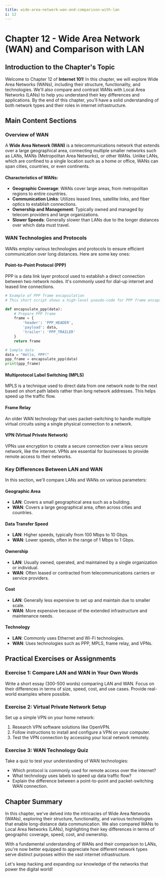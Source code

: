 ```yaml
---
title: wide-area-network-wan-and-comparison-with-lan
i: 12
---
```


# Chapter 12 - Wide Area Network (WAN) and Comparison with LAN

## Introduction to the Chapter's Topic

Welcome to Chapter 12 of **Internet 101**! In this chapter, we will explore Wide Area Networks (WANs), including their structure, functionality, and technologies. We'll also compare and contrast WANs with Local Area Networks (LANs) to help you understand their key differences and applications. By the end of this chapter, you'll have a solid understanding of both network types and their roles in internet infrastructure.

## Main Content Sections

### Overview of WAN

A **Wide Area Network (WAN)** is a telecommunications network that extends over a large geographical area, connecting multiple smaller networks such as LANs, MANs (Metropolitan Area Networks), or other WANs. Unlike LANs, which are confined to a single location such as a home or office, WANs can span cities, countries, or even continents.

#### Characteristics of WANs:

- **Geographic Coverage**: WANs cover large areas, from metropolitan regions to entire countries.
- **Communication Links**: Utilizes leased lines, satellite links, and fiber optics to establish connections.
- **Ownership and Management**: Typically owned and managed by telecom providers and large organizations.
- **Slower Speeds**: Generally slower than LANs due to the longer distances over which data must travel.

### WAN Technologies and Protocols

WANs employ various technologies and protocols to ensure efficient communication over long distances. Here are some key ones:

#### Point-to-Point Protocol (PPP)

PPP is a data link layer protocol used to establish a direct connection between two network nodes. It's commonly used for dial-up internet and leased line connections.

```python
# Example of PPP frame encapsulation
# This short script shows a high-level pseudo-code for PPP frame encapsulation

def encapsulate_ppp(data):
    # Prepare PPP frame
    frame = {
        'header': 'PPP_HEADER',
        'payload': data,
        'trailer': 'PPP_TRAILER'
    }
    return frame

# Sample data
data = "Hello, PPP!"
ppp_frame = encapsulate_ppp(data)
print(ppp_frame)
```

#### Multiprotocol Label Switching (MPLS)

MPLS is a technique used to direct data from one network node to the next based on short path labels rather than long network addresses. This helps speed up the traffic flow.

#### Frame Relay

An older WAN technology that uses packet-switching to handle multiple virtual circuits using a single physical connection to a network.

#### VPN (Virtual Private Network)

VPNs use encryption to create a secure connection over a less secure network, like the internet. VPNs are essential for businesses to provide remote access to their networks.

### Key Differences Between LAN and WAN

In this section, we'll compare LANs and WANs on various parameters:

#### Geographic Area

- **LAN**: Covers a small geographical area such as a building.
- **WAN**: Covers a large geographical area, often across cities and countries.

#### Data Transfer Speed

- **LAN**: Higher speeds, typically from 100 Mbps to 10 Gbps.
- **WAN**: Lower speeds, often in the range of 1 Mbps to 1 Gbps.

#### Ownership

- **LAN**: Usually owned, operated, and maintained by a single organization or individual.
- **WAN**: Often leased or contracted from telecommunications carriers or service providers.

#### Cost

- **LAN**: Generally less expensive to set up and maintain due to smaller scale.
- **WAN**: More expensive because of the extended infrastructure and maintenance needs.

#### Technology

- **LAN**: Commonly uses Ethernet and Wi-Fi technologies.
- **WAN**: Uses technologies such as PPP, MPLS, frame relay, and VPNs.

## Practical Exercises or Assignments

### Exercise 1: Compare LAN and WAN in Your Own Words

Write a short essay (300-500 words) comparing LAN and WAN. Focus on their differences in terms of size, speed, cost, and use cases. Provide real-world examples where possible.

### Exercise 2: Virtual Private Network Setup

Set up a simple VPN on your home network:

1. Research VPN software solutions like OpenVPN.
2. Follow instructions to install and configure a VPN on your computer.
3. Test the VPN connection by accessing your local network remotely.

### Exercise 3: WAN Technology Quiz

Take a quiz to test your understanding of WAN technologies:
- Which protocol is commonly used for remote access over the internet?
- What technology uses labels to speed up data traffic flow?
- Explain the difference between a point-to-point and packet-switching WAN connection.

## Chapter Summary

In this chapter, we've delved into the intricacies of Wide Area Networks (WANs), exploring their structure, functionality, and various technologies that enable long-distance data communication. We also compared WANs to Local Area Networks (LANs), highlighting their key differences in terms of geographic coverage, speed, cost, and ownership.

With a fundamental understanding of WANs and their comparison to LANs, you're now better equipped to appreciate how different network types serve distinct purposes within the vast internet infrastructure.

Let's keep hacking and expanding our knowledge of the networks that power the digital world!
